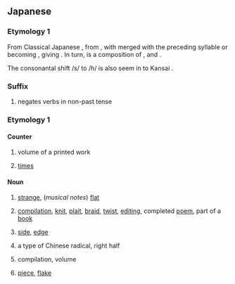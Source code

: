 {{also|べん}}
==Japanese==
===Etymology 1===
From Classical Japanese {{ja-r|せん|linkto=}}, from {{ja-r|はせん|rom=wa sen|linkto=}}, with {{lang|ja|は}} merged with the preceding syllable or becoming {{lang|ja|や}}, giving {{ja-r|やへん}}. In turn, {{lang|ja|はせん}} is a composition of {{ja-r|は||rom=wa|pos=topic marker or emphasis marker}}, {{ja-r|せ||to do|pos=irrealis stem|linkto=する}} and {{ja-r|ん||not}}.

The consonantal shift /s/ to /h/ is also seem in {{ja-r|さん}} to Kansai {{ja-r|はん}}.

===Suffix===
{{ja-pos|suffix}}
# {{lb|ja|Kansai|jodōshi}} negates verbs in non-past tense

===Etymology 1===

====Counter====
{{ja-pos|counter}}
# {{ja-def|編|篇}} volume of a printed work
# {{ja-def|遍}} [[time]]s

====Noun====
{{ja-noun}}
# {{ja-def|変}} [[strange]], (''musical notes'') [[flat]]
# {{ja-def|編}} [[compilation]], [[knit]], [[plait]], [[braid]], [[twist]], [[editing]], completed [[poem]], part of a [[book]]
# {{ja-def|辺}} [[side]], [[edge]]
# {{ja-def|偏}} a type of Chinese radical, right half
# {{ja-def|編|篇}} compilation, volume
# {{ja-def|片}} [[piece]], [[flake]]